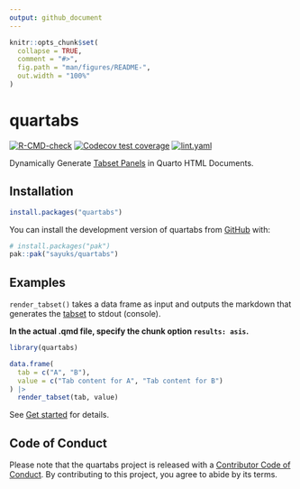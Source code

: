 ```yaml
---
output: github_document
---
```


<!-- README.md is generated from README.Rmd. Please edit that file -->

```r
knitr::opts_chunk$set(
  collapse = TRUE,
  comment = "#>",
  fig.path = "man/figures/README-",
  out.width = "100%"
)
```

# quartabs

<!-- badges: start -->
[![R-CMD-check](https://github.com/sayuks/quartabs/actions/workflows/R-CMD-check.yaml/badge.svg)](https://github.com/sayuks/quartabs/actions/workflows/R-CMD-check.yaml)
[![Codecov test coverage](https://codecov.io/gh/sayuks/quartabs/graph/badge.svg)](https://app.codecov.io/gh/sayuks/quartabs)
[![lint.yaml](https://github.com/sayuks/quartabs/actions/workflows/lint.yaml/badge.svg)](https://github.com/sayuks/quartabs/actions/workflows/lint.yaml)
<!-- badges: end -->

Dynamically Generate [Tabset Panels](https://quarto.org/docs/output-formats/html-basics.html#tabsets) in Quarto HTML Documents.

## Installation

``` r
install.packages("quartabs")
```

You can install the development version of quartabs from [GitHub](https://github.com/) with:

``` r
# install.packages("pak")
pak::pak("sayuks/quartabs")
```

## Examples

`render_tabset()` takes a data frame as input and outputs the markdown that generates the [tabset](https://quarto.org/docs/output-formats/html-basics.html#tabsets) to stdout (console).

**In the actual .qmd file, specify the chunk option `results: asis`.**

```r
library(quartabs)

data.frame(
  tab = c("A", "B"),
  value = c("Tab content for A", "Tab content for B")
) |>
  render_tabset(tab, value)
```

See [Get started](https://sayuks.github.io/quartabs/vignettes/get_started.html) for details.

## Code of Conduct

Please note that the quartabs project is released with a [Contributor Code of Conduct](https://contributor-covenant.org/version/2/1/CODE_OF_CONDUCT.html). By contributing to this project, you agree to abide by its terms.
